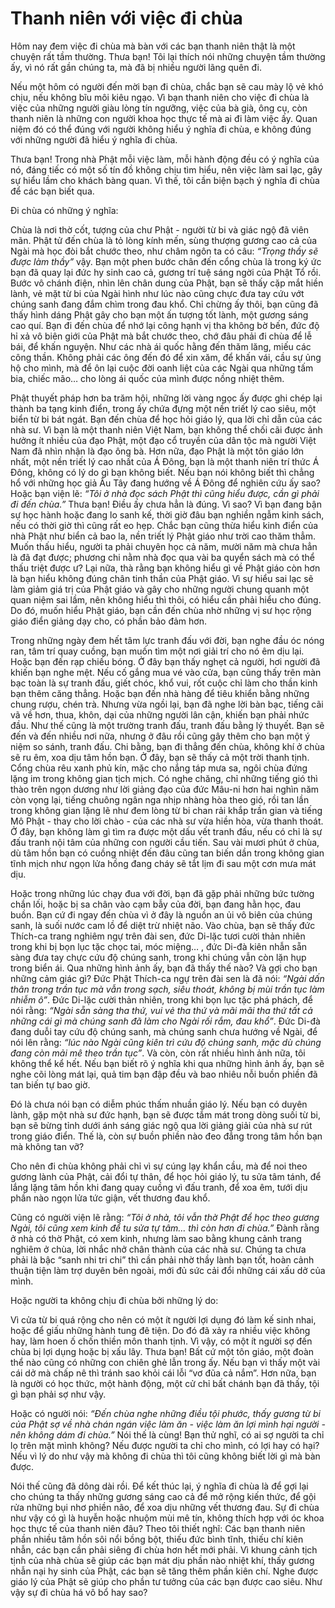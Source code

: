 # Thanh niên với việc đi chùa {- #thanh-nien-voi-viec-di-chua}

Hôm nay đem việc đi chùa mà bàn với các bạn thanh niên thật là một chuyện rất tầm thường. Thưa bạn! Tôi lại thích nói những chuyện tầm thường ấy, vì nó rất gần chúng ta, mà đã bị nhiều người lãng quên đi.  
  
Nếu một hôm có người đến mời bạn đi chùa, chắc bạn sẽ cau mày lộ vẻ khó chịu, nếu không bĩu môi kiêu ngạo. Vì bạn thanh niên cho việc đi chùa là việc của những người giàu lòng tín ngưỡng, việc của bà già, ông cụ, còn thanh niên là những con người khoa học thực tế mà ai đi làm việc ấy. Quan niệm đó có thể đúng với người không hiểu ý nghĩa đi chùa, e không đúng với những người đã hiểu ý nghĩa đi chùa.  
  
Thưa bạn! Trong nhà Phật mỗi việc làm, mỗi hành động đều có ý nghĩa của nó, đáng tiếc có một số tín đồ không chịu tìm hiểu, nên việc làm sai lạc, gây sự hiểu lầm cho khách bàng quan. Vì thế, tôi cần biện bạch ý nghĩa đi chùa để các bạn biết qua.  
  
Ði chùa có những ý nghĩa:  
  
Chùa là nơi thờ cốt, tượng của chư Phật - người từ bi và giác ngộ đã viên mãn. Phật tử đến chùa là tỏ lòng kính mến, sùng thượng gương cao cả của Ngài mà học đòi bắt chước theo, như châm ngôn ta có câu: *"Trọng thầy sẽ được làm thầy"* vậy. Bạn một phen bước chân đến cổng chùa là trong ký ức bạn đã quay lại đức hy sinh cao cả, gương trí tuệ sáng ngời của Phật Tổ rồi. Bước vô chánh điện, nhìn lên chân dung của Phật, bạn sẽ thấy cặp mắt hiền lành, vẻ mặt từ bi của Ngài hình như lúc nào cũng chực đưa tay cứu vớt chúng sanh đang đắm chìm trong đau khổ. Chỉ chừng ấy thôi, bạn cũng đã thấy hình dáng Phật gây cho bạn một ấn tượng tốt lành, một gương sáng cao quí. Bạn đi đến chùa để nhớ lại công hạnh vị tha không bờ bến, đức độ hỉ xả vô biên giới của Phật mà bắt chước theo, chớ đâu phải đi chùa để lễ bái, để khấn nguyện. Như các nhà ái quốc hằng đến thăm lăng, miếu các công thần. Không phải các ông đến đó để xin xăm, để khấn vái, cầu sự ủng hộ cho mình, mà để ôn lại cuộc đời oanh liệt của các Ngài qua những tấm bia, chiếc mão... cho lòng ái quốc của mình được nồng nhiệt thêm.  
  
Phật thuyết pháp hơn ba trăm hội, những lời vàng ngọc ấy được ghi chép lại thành ba tạng kinh điển, trong ấy chứa đựng một nền triết lý cao siêu, một biển từ bi bát ngát. Bạn đến chùa để học hỏi giáo lý, qua lời chỉ dẫn của các nhà sư. Vì bạn là một thanh niên Việt Nam, bạn không thể chối cãi được ảnh hưởng ít nhiều của đạo Phật, một đạo cổ truyền của dân tộc mà người Việt Nam đã nhìn nhận là đạo ông bà. Hơn nữa, đạo Phật là một tôn giáo lớn nhất, một nền triết lý cao nhất của Á Ðông, bạn là một thanh niên trí thức Á Ðông, không có lý do gì bạn không biết. Nếu bạn nói không biết thì chẳng hổ với những học giả Âu Tây đang hướng về Á Ðông để nghiên cứu ấy sao? Hoặc bạn viện lẽ: *"Tôi ở nhà đọc sách Phật thì cũng hiểu được, cần gì phải đi đến chùa."* Thưa bạn! Ðiều ấy chưa hẳn là đúng. Vì sao? Vì bạn đang bận sự học hành hoặc đang lo sanh kế, thời giờ đâu bạn nghiền ngẫm kinh sách, nếu có thời giờ thì cũng rất eo hẹp. Chắc bạn cũng thừa hiểu kinh điển của nhà Phật như biển cả bao la, nền triết lý Phật giáo như trời cao thăm thẳm. Muốn thấu hiểu, người ta phải chuyên học cả năm, mười năm mà chưa hẳn là đã đạt được; phương chi nằm nhà đọc qua vài ba quyển sách mà có thể thấu triệt được ư? Lại nữa, thà rằng bạn không hiểu gì về Phật giáo còn hơn là bạn hiểu không đúng chân tinh thần của Phật giáo. Vì sự hiểu sai lạc sẽ làm giảm giá trị của Phật giáo và gây cho những người chung quanh một quan niệm sai lầm, nên không hiểu thì thôi, có hiểu cần phải hiểu cho đúng. Do đó, muốn hiểu Phật giáo, bạn cần đến chùa nhờ những vị sư học rộng giáo điển giảng dạy cho, có phần bảo đảm hơn.  
  
Trong những ngày đem hết tâm lực tranh đấu với đời, bạn nghe đầu óc nóng ran, tâm trí quay cuồng, bạn muốn tìm một nơi giải trí cho nó êm dịu lại. Hoặc bạn đến rạp chiếu bóng. Ở đây bạn thấy nghẹt cả người, hơi người đã khiến bạn nghe mệt. Nếu cố gắng mua vé vào cửa, bạn cũng thấy trên màn bạc toàn là sự tranh đấu, giết chóc, khổ vui, rốt cuộc chỉ làm cho thần kinh bạn thêm căng thẳng. Hoặc bạn đến nhà hàng để tiêu khiển bằng những chung rượu, chén trà. Nhưng vừa ngồi lại, bạn đã nghe lời bàn bạc, tiếng cãi vã về hơn, thua, khôn, dại của những người lân cận, khiến bạn phải nhức đầu. Như thế cũng là một trường tranh đấu, tranh đấu bằng lý thuyết. Bạn sẽ đến và đến nhiều nơi nữa, nhưng ở đâu rồi cũng gây thêm cho bạn một ý niệm so sánh, tranh đấu. Chi bằng, bạn đi thẳng đến chùa, không khí ở chùa sẽ ru êm, xoa dịu tâm hồn bạn. Ở đây, bạn sẽ thấy cả một trời thanh tịnh. Cổng chùa rêu xanh phủ kín, mặc cho nắng táp mưa sa, ngôi chùa đứng lặng im trong không gian tịch mịch. Có nghe chăng, chỉ những tiếng gió thì thào trên ngọn dương như lời giảng đạo của đức Mâu-ni hơn hai nghìn năm còn vọng lại, tiếng chuông ngân nga nhịp nhàng hòa theo gió, rồi tan lần trong không gian lặng lẽ như đem lòng từ bi chan rải khắp trần gian và tiếng Mô Phật - thay cho lời chào - của các nhà sư vừa hiền hòa, vừa thanh thoát. Ở đây, bạn không làm gì tìm ra được một dấu vết tranh đấu, nếu có chỉ là sự đấu tranh nội tâm của những con người cầu tiến. Sau vài mươi phút ở chùa, dù tâm hồn bạn có cuồng nhiệt đến đâu cũng tan biến dần trong không gian tĩnh mịch như ngọn lửa hồng đang cháy sẽ tắt lịm đi sau một cơn mưa mát dịu.  
  
Hoặc trong những lúc chạy đua với đời, bạn đã gặp phải những bức tường chắn lối, hoặc bị sa chân vào cạm bẫy của đời, bạn đang hằn học, đau buồn. Bạn cứ đi ngay đến chùa vì ở đây là nguồn an ủi vô biên của chúng sanh, là suối nước cam lồ để diệt trừ nhiệt não. Vào chùa, bạn sẽ thấy đức Thích-ca trang nghiêm ngự trên đài sen, đức Di-lặc tươi cười thản nhiên trong khi bị bọn lục tặc chọc tai, móc miệng... , đức Di-đà kiên nhẫn sẵn sàng đưa tay chực cứu độ chúng sanh, trong khi chúng vẫn còn lặn hụp trong biển ái. Qua những hình ảnh ấy, bạn đã thấy thế nào? Và gợi cho bạn những cảm giác gì? Ðức Phật Thích-ca ngự trên đài sen là đã nói: *"Ngài dấn thân trong trần tục mà vẫn trong sạch, siêu thoát, không bị mùi trần tục làm nhiễm ô"*. Ðức Di-lặc cười thản nhiên, trong khi bọn lục tặc phá phách, để nói rằng: *"Ngài sẵn sàng tha thứ, vui vẻ tha thứ và mãi mãi tha thứ tất cả những cái gì mà chúng sanh đã làm cho Ngài rối rắm, đau khổ"*. Ðức Di-đà đang duỗi tay cứu độ chúng sanh, mà chúng sanh chưa hướng về Ngài, để nói lên rằng: *"lúc nào Ngài cũng kiên trì cứu độ chúng sanh, mặc dù chúng đang còn mải mê theo trần tục"*. Và còn, còn rất nhiều hình ảnh nữa, tôi không thể kể hết. Nếu bạn biết rõ ý nghĩa khi qua những hình ảnh ấy, bạn sẽ nghe cõi lòng mát lại, quả tim bạn đập đều và bao nhiêu nỗi buồn phiền đã tan biến tự bao giờ.  
  
Ðó là chưa nói bạn có diễm phúc thấm nhuần giáo lý. Nếu bạn có duyên lành, gặp một nhà sư đức hạnh, bạn sẽ được tắm mát trong dòng suối từ bi, bạn sẽ bừng tỉnh dưới ánh sáng giác ngộ qua lời giảng giải của nhà sư rút trong giáo điển. Thế là, còn sự buồn phiền nào đeo đẳng trong tâm hồn bạn mà không tan vỡ?  
  
Cho nên đi chùa không phải chỉ vì sự cúng lạy khẩn cầu, mà để noi theo gương lành của Phật, cải đổi tự thân, để học hỏi giáo lý, tu sửa tâm tánh, để lắng lặng tâm hồn khi đang quay cuồng vì đấu tranh, để xoa êm, tưới dịu phần nào ngọn lửa tức giận, vết thương đau khổ.  
  
Cũng có người viện lẽ rằng: *"Tôi ở nhà, tôi vẫn thờ Phật để học theo gương Ngài, tôi cũng xem kinh để tu sửa tự tâm... thì còn hơn đi chùa."* Ðành rằng ở nhà có thờ Phật, có xem kinh, nhưng làm sao bằng khung cảnh trang nghiêm ở chùa, lời nhắc nhở chân thành của các nhà sư. Chúng ta chưa phải là bậc "sanh nhi tri chi" thì cần phải nhờ thầy lành bạn tốt, hoàn cảnh thuận tiện làm trợ duyên bên ngoài, mới đủ sức cải đổi những cái xấu dở của mình.  
  
Hoặc người ta không chịu đi chùa bởi những lý do:  
  
Vì cửa từ bi quá rộng cho nên có một ít người lợi dụng đó làm kế sinh nhai, hoặc để giấu những hành tung đê tiện. Do đó đã xảy ra nhiều việc không hay, làm hoen ố chốn thiền môn thanh tịnh. Vì vậy, có một ít người sợ đến chùa bị lợi dụng hoặc bị xấu lây. Thưa bạn! Bất cứ một tôn giáo, một đoàn thể nào cũng có những con chiên ghẻ lẫn trong ấy. Nếu bạn vì thấy một vài cái dở mà chấp nê thì tránh sao khỏi cái lỗi "vơ đũa cả nắm". Hơn nữa, bạn là người có học thức, một hành động, một cử chỉ bất chánh bạn đã thấy, tội gì bạn phải sợ như vậy.  
  
Hoặc có người nói: *"Ðến chùa nghe những điều tội phước, thấy gương từ bi của Phật sợ về nhà chán ngán việc làm ăn - việc làm ăn lợi mình hại người - nên không dám đi chùa."* Nói thế là cùng! Bạn thử nghĩ, có ai sợ người ta chỉ lọ trên mặt mình không? Nếu được người ta chỉ cho mình, có lợi hay có hại? Nếu vì lý do như vậy mà không đi chùa thì tôi cũng không biết lời gì mà bàn được.  
  
Nói thế cũng đã dông dài rồi. Ðể kết thúc lại, ý nghĩa đi chùa là để gợi lại cho chúng ta thấy những gương sáng cao cả để mở rộng kiến thức, để gội rửa những bụi nhơ phiền não, để xoa dịu những vết thương đau. Sự đi chùa như vậy có gì là huyễn hoặc nhuộm mùi mê tín, không thích hợp với óc khoa học thực tế của thanh niên đâu? Theo tôi thiết nghĩ: Các bạn thanh niên phần nhiều tâm hồn sôi nổi bồng bột, thiếu đức bình tĩnh, thiếu chí kiên nhẫn, các bạn cần phải siêng đi chùa hơn hết mới phải. Vì khung cảnh tịch tịnh của nhà chùa sẽ giúp các bạn mát dịu phần nào nhiệt khí, thấy gương nhẫn nại hy sinh của Phật, các bạn sẽ tăng thêm phần kiên chí. Nghe được giáo lý của Phật sẽ giúp cho phần tư tưởng của các bạn được cao siêu. Như vậy sự đi chùa há vô bổ hay sao?  

